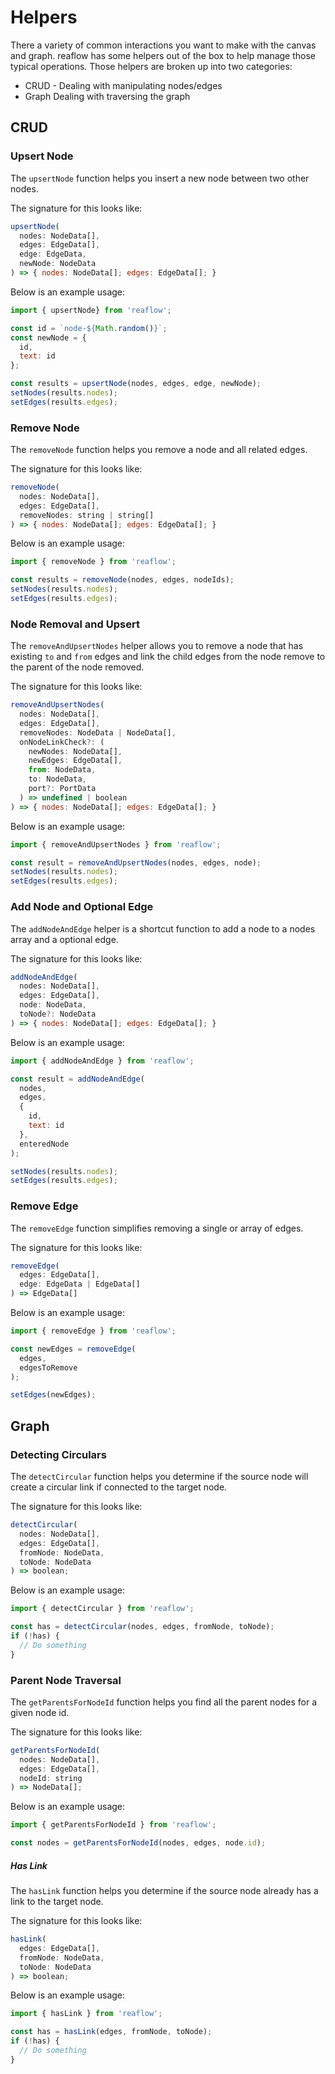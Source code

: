 
<Meta title="Docs/Helpers" />

# Helpers

There a variety of common interactions you want to make
with the canvas and graph. reaflow has some helpers out of
the box to help manage those typical operations. Those
helpers are broken up into two categories:

- CRUD - Dealing with manipulating nodes/edges
- Graph Dealing with traversing the graph

## CRUD

### Upsert Node
The `upsertNode` function helps you insert a new
node between two other nodes.

The signature for this looks like:

```js
upsertNode(
  nodes: NodeData[],
  edges: EdgeData[],
  edge: EdgeData,
  newNode: NodeData
) => { nodes: NodeData[]; edges: EdgeData[]; }
```

Below is an example usage:

```js
import { upsertNode} from 'reaflow';

const id = `node-${Math.random()}`;
const newNode = {
  id,
  text: id
};

const results = upsertNode(nodes, edges, edge, newNode);
setNodes(results.nodes);
setEdges(results.edges);
```

### Remove Node
The `removeNode` function helps you remove a node
and all related edges.

The signature for this looks like:

```js
removeNode(
  nodes: NodeData[],
  edges: EdgeData[],
  removeNodes: string | string[]
) => { nodes: NodeData[]; edges: EdgeData[]; }
```

Below is an example usage:

```js
import { removeNode } from 'reaflow';

const results = removeNode(nodes, edges, nodeIds);
setNodes(results.nodes);
setEdges(results.edges);
```

### Node Removal and Upsert
The `removeAndUpsertNodes` helper allows you to remove a node
that has existing `to` and `from` edges and link the child
edges from the node remove to the parent of the node removed.

The signature for this looks like:

```js
removeAndUpsertNodes(
  nodes: NodeData[],
  edges: EdgeData[],
  removeNodes: NodeData | NodeData[],
  onNodeLinkCheck?: (
    newNodes: NodeData[],
    newEdges: EdgeData[],
    from: NodeData,
    to: NodeData,
    port?: PortData
  ) => undefined | boolean
) => { nodes: NodeData[]; edges: EdgeData[]; }
```

Below is an example usage:

```js
import { removeAndUpsertNodes } from 'reaflow';

const result = removeAndUpsertNodes(nodes, edges, node);
setNodes(results.nodes);
setEdges(results.edges);
```

### Add Node and Optional Edge
The `addNodeAndEdge` helper is a shortcut function to add a
node to a nodes array and a optional edge.

The signature for this looks like:

```js
addNodeAndEdge(
  nodes: NodeData[],
  edges: EdgeData[],
  node: NodeData,
  toNode?: NodeData
) => { nodes: NodeData[]; edges: EdgeData[]; }
```

Below is an example usage:

```js
import { addNodeAndEdge } from 'reaflow';

const result = addNodeAndEdge(
  nodes,
  edges,
  {
    id,
    text: id
  },
  enteredNode
);

setNodes(results.nodes);
setEdges(results.edges);
```

### Remove Edge
The `removeEdge` function simplifies removing a single
or array of edges.

The signature for this looks like:

```js
removeEdge(
  edges: EdgeData[],
  edge: EdgeData | EdgeData[]
) => EdgeData[]
```

Below is an example usage:

```js
import { removeEdge } from 'reaflow';

const newEdges = removeEdge(
  edges,
  edgesToRemove
);

setEdges(newEdges);
```

## Graph

### Detecting Circulars
The `detectCircular` function helps you determine if
the source node will create a circular link if connected
to the target node.

The signature for this looks like:

```js
detectCircular(
  nodes: NodeData[],
  edges: EdgeData[],
  fromNode: NodeData,
  toNode: NodeData
) => boolean;
```

Below is an example usage:

```js
import { detectCircular } from 'reaflow';

const has = detectCircular(nodes, edges, fromNode, toNode);
if (!has) {
  // Do something
}
```

### Parent Node Traversal
The `getParentsForNodeId` function helps you find all the
parent nodes for a given node id.

The signature for this looks like:

```js
getParentsForNodeId(
  nodes: NodeData[],
  edges: EdgeData[],
  nodeId: string
) => NodeData[];
```

Below is an example usage:

```js
import { getParentsForNodeId } from 'reaflow';

const nodes = getParentsForNodeId(nodes, edges, node.id);
```

##### Has Link
The `hasLink` function helps you determine if
the source node already has a link to the target node.

The signature for this looks like:

```js
hasLink(
  edges: EdgeData[],
  fromNode: NodeData,
  toNode: NodeData
) => boolean;
```

Below is an example usage:

```js
import { hasLink } from 'reaflow';

const has = hasLink(edges, fromNode, toNode);
if (!has) {
  // Do something
}
```
